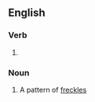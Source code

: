 ==English==

===Verb===
{{head|en|verb form}}

# {{present participle of|en|freckle|nocat=1}}

===Noun===
{{en-noun}}
# A pattern of [[freckles]]